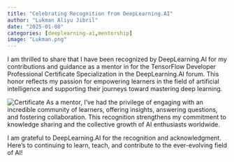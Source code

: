```yaml
---
title: "Celebrating Recognition from DeepLearning.AI"
author: "Lukman Aliyu Jibril"
date: "2025-01-08"
categories: [deeplearning-ai,mentorship]
image: "Lukman.png"
---
```


I am thrilled to share that I have been recognized by DeepLearning.AI for my contributions and guidance as a mentor in for the TensorFlow Developer Professional Certificate Specialization in the DeepLearning.AI forum. This honor reflects my passion for empowering learners in the field of artificial intelligence and supporting their journeys toward mastering deep learning.

![Certificate](Lukman.png)
As a mentor, I’ve had the privilege of engaging with an incredible community of learners, offering insights, answering questions, and fostering collaboration. This recognition strengthens my commitment to knowledge sharing and the collective growth of AI enthusiasts worldwide.

I am grateful to DeepLearning.AI for the recognition and acknowledgment. Here’s to continuing to learn, teach, and contribute to the ever-evolving field of AI!

